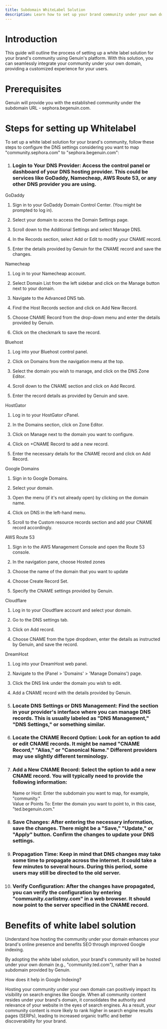 ```yaml
---
title: Subdomain WhiteLabel Solution
description: Learn how to set up your brand community under your own domain with a white label solution, including DNS setup steps and SEO benefits.
---
```


# Introduction

This guide will outline the process of setting up a white label solution for your brand's community using Genuin's platform. With this solution, you can seamlessly integrate your community under your own domain, providing a customized experience for your users.

  

# Prerequisites

Genuin will provide you with the established community under the subdomain URL - sephora.begenuin.com.

  

# Steps for setting up Whitelabel

To set up a white label solution for your brand's community, follow these steps to configure the DNS settings considering you want to map "community.sephora.com" to "sephora.begenuin.com":

  

1.  ### Login to Your DNS Provider: Access the control panel or dashboard of your DNS hosting provider. This could be services like GoDaddy, Namecheap, AWS Route 53, or any other DNS provider you are using.
    

  

GoDaddy

1.  Sign in to your GoDaddy Domain Control Center. (You might be prompted to log in).
    
2.  Select your domain to access the Domain Settings page.
    
3.  Scroll down to the Additional Settings and select Manage DNS.
    
4.  In the Records section, select Add or Edit to modify your CNAME record.
    
5.  Enter the details provided by Genuin for the CNAME record and save the changes.
    

Namecheap

1.  Log in to your Namecheap account.
    
2.  Select Domain List from the left sidebar and click on the Manage button next to your domain.
    
3.  Navigate to the Advanced DNS tab.
    
4.  Find the Host Records section and click on Add New Record.
    
5.  Choose CNAME Record from the drop-down menu and enter the details provided by Genuin.
    
6.  Click on the checkmark to save the record.
    

Bluehost

1.  Log into your Bluehost control panel.
    
2.  Click on Domains from the navigation menu at the top.
    
3.  Select the domain you wish to manage, and click on the DNS Zone Editor.
    
4.  Scroll down to the CNAME section and click on Add Record.
    
5.  Enter the record details as provided by Genuin and save.
    

  

HostGator

1.  Log in to your HostGator cPanel.
    
2.  In the Domains section, click on Zone Editor.
    
3.  Click on Manage next to the domain you want to configure.
    
4.  Click on +CNAME Record to add a new record.
    
5.  Enter the necessary details for the CNAME record and click on Add Record.
    

Google Domains

1.  Sign in to Google Domains.
    
2.  Select your domain.
    
3.  Open the menu (if it's not already open) by clicking on the domain name.
    
4.  Click on DNS in the left-hand menu.
    
5.  Scroll to the Custom resource records section and add your CNAME record accordingly.
    

AWS Route 53

1.  Sign in to the AWS Management Console and open the Route 53 console.
    
2.  In the navigation pane, choose Hosted zones
    
3.  Choose the name of the domain that you want to update
    
4.  Choose Create Record Set.
    
5.  Specify the CNAME settings provided by Genuin.
    

Cloudflare

1.  Log in to your Cloudflare account and select your domain.
    
2.  Go to the DNS settings tab.
    
3.  Click on Add record.
    
4.  Choose CNAME from the type dropdown, enter the details as instructed by Genuin, and save the record.
    

DreamHost

1.  Log into your DreamHost web panel.
    
2.  Navigate to the (Panel > 'Domains' > 'Manage Domains') page.
    
3.  Click the DNS link under the domain you wish to edit.
    
4.  Add a CNAME record with the details provided by Genuin.
    

  

  

2.  ### Locate DNS Settings or DNS Management: Find the section in your provider's interface where you can manage DNS records. This is usually labeled as "DNS Management," "DNS Settings," or something similar.
    
3.  ### Locate the CNAME Record Option: Look for an option to add or edit CNAME records. It might be named "CNAME Record," "Alias," or "Canonical Name." Different providers may use slightly different terminology.
    

  

4.  ### Add a New CNAME Record: Select the option to add a new CNAME record. You will typically need to provide the following information:  
      
    Name or Host: Enter the subdomain you want to map, for example, "community."  
    Value or Points To: Enter the domain you want to point to, in this case, "ted.begenuin.com."
    

  

5.  ### Save Changes: After entering the necessary information, save the changes. There might be a "Save," "Update," or "Apply" button. Confirm the changes to update your DNS settings.
    

  

6.  ### Propagation Time: Keep in mind that DNS changes may take some time to propagate across the internet. It could take a few minutes to several hours. During this period, some users may still be directed to the old server.
    

  

7.  ### Verify Configuration: After the changes have propagated, you can verify the configuration by entering "community.carlistmy.com" in a web browser. It should now point to the server specified in the CNAME record.
    

  

# Benefits of white label solution

Understand how hosting the community under your domain enhances your brand's online presence and benefits SEO through improved Google indexing.

By adopting the white label solution, your brand's community will be hosted under your own domain (e.g., "community.ted.com"), rather than a subdomain provided by Genuin.

  

How does it help in Google Indexing?

Hosting your community under your own domain can positively impact its visibility on search engines like Google. When all community content resides under your brand's domain, it consolidates the authority and relevance of your website in the eyes of search engines. As a result, your community content is more likely to rank higher in search engine results pages (SERPs), leading to increased organic traffic and better discoverability for your brand.
